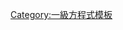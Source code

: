 <noinclude>
{{noteTA
|G1=F1
}}
</noinclude>{{Navbox
|name = Formula One 2020
|title = [[2020年世界一級方程式錦標賽]]參賽車隊與車手
|state = {{{state|autocollapse}}}
| bodyclass = plainlist
|belowstyle = text-align:center;

 | list1 = {{Navbox with columns | child
   | colstyle = text-align: center;
   | colwidth = 16.6%

 | col1header = {{flagicon|ITA}}[[法拉利車隊|法拉利]]
 | col2header = {{flagicon|GBR}}[[赛点车队|赛点]]-[[梅赛德斯AMG车队|BWT梅赛德斯]]
 | col3header = {{flagicon|USA}}[[哈斯車隊|哈斯]]-[[法拉利車隊|法拉利]]
 | col4header = {{flagicon|GBR}}[[邁凱倫車隊|邁凱倫]]-[[雷諾車隊|雷諾]]
 | col5header = {{flagicon|DEU}}[[梅赛德斯AMG车队|梅赛德斯]]


 | col1 =
* 5. {{flagicon|DEU}}[[塞巴斯蒂安·維特爾|-{zh-cn:塞巴斯蒂安·维特尔;zh-hk:施巴斯坦·維度爾;zh-tw:塞巴斯蒂安·維特爾;}-]]
* 16. {{flagicon|MON}}[[夏爾·勒克萊爾|-{zh-cn:夏尔·勒克莱尔;zh-hk:查爾·陸克萊;zh-tw:夏爾·勒克萊爾;}-]]
 | col2 =
* 11. {{flagicon|MEX}}[[塞吉歐·培瑞茲|-{zh-cn:塞尔希奥·佩雷斯;zh-hk:沙治奧·佩雷斯;zh-tw:塞吉歐·培瑞茲;}-]]
* 18. {{flagicon|CAN}}[[蘭斯·斯托爾|-{zh-cn:兰斯·斯托尔;zh-hk:蘭斯·史杜爾;zh-tw:蘭斯·斯托爾;}-]]
* 27. {{flagicon|GER}}[[尼古拉斯·賀根堡|-{zh-cn:尼科·霍肯伯格;zh-tw:尼可拉斯·賀根堡;zh-hk:尼古拉斯·候根堡;}-]]
 | col3 =
* 8. {{flagicon|FRA}}[[羅曼·格羅斯讓|-{zh-cn:罗曼·格罗斯让;zh-hk:羅曼·哥桑;zh-tw:羅曼·格羅斯讓;}-]]
* 20. {{flagicon|DEN}}[[凱文·馬格努森|-{zh-cn:凯文·马格努森;zh-hk:凱文·麥紐臣;zh-tw:凱文·馬格努森;}-]]
* 51. {{flagicon|BRA}}[[彼得罗·菲蒂帕尔迪]]
 | col4 =
* 4. {{flagicon|GBR}}[[蘭多·諾里斯|-{zh-cn:兰多·诺里斯;zh-hk:蘭多·羅禮士;zh-tw:蘭多·諾里斯;}-]]
* 55. {{flagicon|ESP}}[[小卡洛斯·塞恩斯|-{zh-cn:小卡洛斯·塞恩斯;zh-hk:小卡洛斯·塞恩斯;zh-tw:小卡洛斯·塞恩斯;}-]]
 | col5 =
* 44. {{flagicon|GBR}}[[路易斯·漢米爾頓|-{zh-cn:刘易斯·汉密尔顿;zh-hk:劉易斯·咸美頓;zh-tw:路易斯·漢米爾頓;}-]]
* 77. {{flagicon|FIN}}[[維爾特利·鮑達斯|-{zh-cn:瓦尔特里·博塔斯;zh-hk:華特利·保達斯;zh-tw:維爾特利·鮑達斯}-]]
* 63. {{flagicon|GBR}}[[喬治·羅素 (賽車手)|-{zh-cn:乔治·拉塞尔;zh-hk:佐治·羅素;zh-tw:喬治·羅素;}-]]
}}

 | list2 = {{Navbox with columns | child
   | colstyle = text-align: center;
   | colwidth = 20%

 | col1header = {{flagicon|AUT}}[[紅牛車隊|紅牛]]-[[本田車隊|本田]]
 | col2header = {{flagicon|FRA}}[[雷诺车队|雷诺]]
 | col3header = {{flagicon|SWI}}[[阿尔法·罗密欧 (F1)|阿尔法·罗密欧]]-[[法拉利車隊|法拉利]]
 | col4header = {{flagicon|ITA}}[[艾法托利車隊 ‎|艾法托利]]-[[本田車隊|本田]]
 | col5header = {{flagicon|GBR}}[[威廉姆斯车队|威廉姆斯]]-[[梅赛德斯AMG车队|梅赛德斯]]

 | col1 =
* 23. {{flagicon|THA}}[[亞歷山大·阿爾本|-{zh-cn:亚历山大·阿尔本;zh-hk:亞歷山大·艾邦;zh-tw:亞歷山大·阿爾本;}-]]
* 33. {{flagicon|NED}}[[馬克斯·維斯塔潘|-{zh-cn:马克斯·维斯塔潘;zh-hk:麥斯·韋斯特賓;zh-tw:馬克斯·維斯塔潘;}-]]
 | col2 =
* 3. {{flagicon|AUS}}[[丹尼爾·里卡多|-{zh-cn:丹尼尔·里卡多;zh-hk:丹尼爾·列卡度;zh-tw:丹尼爾·里卡多;}-]]
* 31. {{flagicon|FRA}}[[埃斯特班·奧康|-{zh-cn:埃斯特班·奥康;zh-hk:埃斯特班·奧康;zh-tw:埃斯特班·奧康;}-]]
 | col3 =
* 7. {{flagicon|FIN}}[[奇米·雷克南|-{zh-cn:基米·莱科宁;zh-hk:基米·拉高倫;zh-tw:奇米·雷克南;}-]]
* 99. {{flagicon|ITA}}[[安東尼奧·焦維納齊|-{zh-cn:安东尼奥·吉奥维纳兹;zh-hk:安東尼奧·基奧雲拿斯;zh-tw:安東尼奧·焦維納齊;}-]]
 | col4 =
* 10. {{flagicon|FRA}}[[皮埃爾·蓋斯利|-{zh-cn:皮埃尔·嘉斯利;zh-hk:派爾·加斯利;zh-tw:皮埃爾·蓋斯利;}-]]
* 26. {{flagicon|RUS}}[[丹尼爾·科維亞特|-{zh-cn:丹尼尔·科维亚特;zh-hk:丹尼爾·基亞特;zh-tw:丹尼爾·科維亞特;}-]]
 | col5 =
* 6. {{flagicon|CAN}}[[尼古拉斯·拉提菲|-{zh-cn:尼古拉斯·拉提菲;zh-hk:尼古拉斯·拿迪菲;zh-tw:尼古拉斯·拉提菲;}-]]
* 63. {{flagicon|GBR}}[[喬治·羅素 (賽車手)|-{zh-cn:乔治·拉塞尔;zh-hk:佐治·羅素;zh-tw:喬治·羅素;}-]]
* 89. {{flagicon|GBR}}[[韩世龙]]
}}

}}<noinclude>
{{collapsible option}}
{{Interwikitmp-grp|commons=Formula One teams}}
[[Category:一級方程式模板]]
</noinclude>